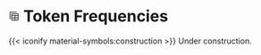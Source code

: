 # <svg xmlns="http://www.w3.org/2000/svg" height="20px" viewBox="0 -960 960 960" width="20px" fill="#434343"><path d="M312-96q-33 0-52.5-19.5T240-168v-480q0-33 19.5-52.5T312-720h480q33 0 52.5 19.5T864-648v480q0 33-19.5 52.5T792-96H312Zm0-72h204v-132H312v132Zm276 0h204v-132H588v132ZM96-240v-552.45q0-32.55 19.5-52.05t52.05-19.5H720v72H168v552H96Zm216-132h204v-132H312v132Zm276 0h204v-132H588v132ZM312-576h480v-72H312v72Z"/></svg> Token Frequencies {.unnumbered}

{{< iconify material-symbols:construction >}} Under construction.

